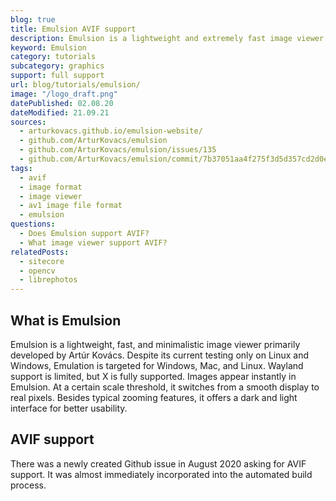 ```yaml
---
blog: true
title: Emulsion AVIF support
description: Emulsion is a lightweight and extremely fast image viewer. Find out if it support AVIF.
keyword: Emulsion
category: tutorials
subcategory: graphics
support: full support
url: blog/tutorials/emulsion/
image: "/logo_draft.png"
datePublished: 02.08.20
dateModified: 21.09.21
sources:
  - arturkovacs.github.io/emulsion-website/
  - github.com/ArturKovacs/emulsion
  - github.com/ArturKovacs/emulsion/issues/135
  - github.com/ArturKovacs/emulsion/commit/7b37051aa4f275f3d5d357cd2d0e548042dc6b2f
tags:
  - avif
  - image format
  - image viewer
  - av1 image file format
  - emulsion
questions:
  - Does Emulsion support AVIF?
  - What image viewer support AVIF?
relatedPosts:
  - sitecore
  - opencv
  - librephotos
---
```


## What is Emulsion

Emulsion is a lightweight, fast, and minimalistic image viewer primarily developed by Artúr Kovács. Despite its current testing only on Linux and Windows, Emulation is targeted for Windows, Mac, and Linux. Wayland support is limited, but X is fully supported. Images appear instantly in Emulsion. At a certain scale threshold, it switches from a smooth display to real pixels. Besides typical zooming features, it offers a dark and light interface for better usability.

## AVIF support

There was a newly created Github issue in August 2020 asking for AVIF support. It was almost immediately incorporated into the automated build process.
